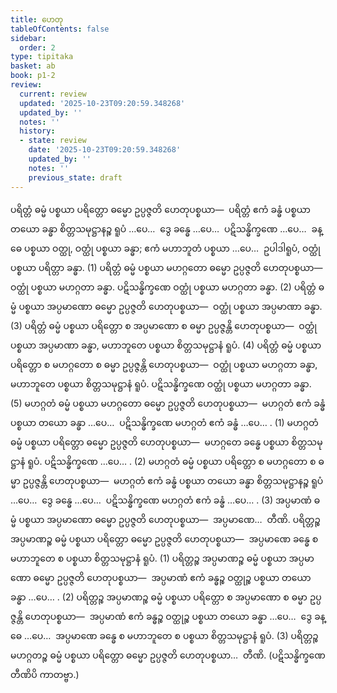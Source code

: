```yaml
---
title: ဟေတု
tableOfContents: false
sidebar:
  order: 2
type: tipitaka
basket: ab
book: p1-2
review:
  current: review
  updated: '2025-10-23T09:20:59.348268'
  updated_by: ''
  notes: ''
  history:
  - state: review
    date: '2025-10-23T09:20:59.348268'
    updated_by: ''
    notes: ''
    previous_state: draft
---
```



<ReviewStatus review={frontmatter.review} showDetails={true} />

<HypothesisAnnotation frontmatter={frontmatter} />

<DynamicBreadcrumb />

<Division number="28" book="p1-2" e="ch" v="37" p="314">

<Paragraph number="1958" book="p1-2">
ပရိတ္တံ ဓမ္မံ ပစ္စယာ ပရိတ္တော ဓမ္မော ဥပ္ပဇ္ဇတိ ဟေတုပစ္စယာ—  ပရိတ္တံ ဧကံ ခန္ဓံ ပစ္စယာ တယော ခန္ဓာ စိတ္တသမုဋ္ဌာနဉ္စ ရူပံ …ပေ…  ဒွေ ခန္ဓေ …ပေ…  ပဋိသန္ဓိက္ခဏေ …ပေ…  ခန္ဓေ ပစ္စယာ ဝတ္ထု, ဝတ္ထုံ ပစ္စယာ ခန္ဓာ; ဧကံ မဟာဘူတံ ပစ္စယာ …ပေ…  ဥပါဒါရူပံ, ဝတ္ထုံ ပစ္စယာ ပရိတ္တာ ခန္ဓာ. (1)
</Paragraph>

<Paragraph number="1959" book="p1-2">
ပရိတ္တံ ဓမ္မံ ပစ္စယာ မဟဂ္ဂတော ဓမ္မော ဥပ္ပဇ္ဇတိ ဟေတုပစ္စယာ—  ဝတ္ထုံ ပစ္စယာ မဟဂ္ဂတာ ခန္ဓာ. ပဋိသန္ဓိက္ခဏေ ဝတ္ထုံ ပစ္စယာ မဟဂ္ဂတာ ခန္ဓာ. (2)
</Paragraph>

<Paragraph number="1960" book="p1-2">
ပရိတ္တံ ဓမ္မံ ပစ္စယာ အပ္ပမာဏော ဓမ္မော ဥပ္ပဇ္ဇတိ ဟေတုပစ္စယာ—  ဝတ္ထုံ ပစ္စယာ အပ္ပမာဏာ ခန္ဓာ. (3)
</Paragraph>

<Paragraph number="1961" book="p1-2">
ပရိတ္တံ ဓမ္မံ ပစ္စယာ ပရိတ္တော စ အပ္ပမာဏော စ ဓမ္မာ ဥပ္ပဇ္ဇန္တိ ဟေတုပစ္စယာ—  ဝတ္ထုံ ပစ္စယာ အပ္ပမာဏာ ခန္ဓာ, မဟာဘူတေ ပစ္စယာ စိတ္တသမုဋ္ဌာနံ ရူပံ. (4)
</Paragraph>

<Paragraph number="1962" book="p1-2">
ပရိတ္တံ ဓမ္မံ ပစ္စယာ ပရိတ္တော စ မဟဂ္ဂတော စ ဓမ္မာ ဥပ္ပဇ္ဇန္တိ ဟေတုပစ္စယာ—  ဝတ္ထုံ ပစ္စယာ မဟဂ္ဂတာ ခန္ဓာ, မဟာဘူတေ ပစ္စယာ စိတ္တသမုဋ္ဌာနံ ရူပံ. ပဋိသန္ဓိက္ခဏေ ဝတ္ထုံ ပစ္စယာ မဟဂ္ဂတာ ခန္ဓာ. (5)
</Paragraph>

</Division>
<Division number="29" book="p1-2" e="ch" v="37" p="315">

<Paragraph number="1963" book="p1-2">
မဟဂ္ဂတံ ဓမ္မံ ပစ္စယာ မဟဂ္ဂတော ဓမ္မော ဥပ္ပဇ္ဇတိ ဟေတုပစ္စယာ—  မဟဂ္ဂတံ ဧကံ ခန္ဓံ ပစ္စယာ တယော ခန္ဓာ …ပေ…  ပဋိသန္ဓိက္ခဏေ မဟဂ္ဂတံ ဧကံ ခန္ဓံ …ပေ… . (1)
</Paragraph>

<Paragraph number="1964" book="p1-2">
မဟဂ္ဂတံ ဓမ္မံ ပစ္စယာ ပရိတ္တော ဓမ္မော ဥပ္ပဇ္ဇတိ ဟေတုပစ္စယာ—  မဟဂ္ဂတေ ခန္ဓေ ပစ္စယာ စိတ္တသမုဋ္ဌာနံ ရူပံ. ပဋိသန္ဓိက္ခဏေ …ပေ… . (2)
</Paragraph>

<Paragraph number="1965" book="p1-2">
မဟဂ္ဂတံ ဓမ္မံ ပစ္စယာ ပရိတ္တော စ မဟဂ္ဂတော စ ဓမ္မာ ဥပ္ပဇ္ဇန္တိ ဟေတုပစ္စယာ—  မဟဂ္ဂတံ ဧကံ ခန္ဓံ ပစ္စယာ တယော ခန္ဓာ စိတ္တသမုဋ္ဌာနဉ္စ ရူပံ …ပေ…  ဒွေ ခန္ဓေ …ပေ…  ပဋိသန္ဓိက္ခဏေ မဟဂ္ဂတံ ဧကံ ခန္ဓံ …ပေ… . (3)
</Paragraph>

<Paragraph number="1966" book="p1-2">
အပ္ပမာဏံ ဓမ္မံ ပစ္စယာ အပ္ပမာဏော ဓမ္မော ဥပ္ပဇ္ဇတိ ဟေတုပစ္စယာ—  အပ္ပမာဏေ…  တီဏိ.
</Paragraph>

</Division>
<Division number="30" book="p1-2" e="ch" v="37" p="315">

<Paragraph number="1967" book="p1-2">
ပရိတ္တဉ္စ အပ္ပမာဏဉ္စ ဓမ္မံ ပစ္စယာ ပရိတ္တော ဓမ္မော ဥပ္ပဇ္ဇတိ ဟေတုပစ္စယာ—  အပ္ပမာဏေ ခန္ဓေ စ မဟာဘူတေ စ ပစ္စယာ စိတ္တသမုဋ္ဌာနံ ရူပံ. (1)
</Paragraph>

<Paragraph number="1968" book="p1-2">
ပရိတ္တဉ္စ အပ္ပမာဏဉ္စ ဓမ္မံ ပစ္စယာ အပ္ပမာဏော ဓမ္မော ဥပ္ပဇ္ဇတိ ဟေတုပစ္စယာ—  အပ္ပမာဏံ ဧကံ ခန္ဓဉ္စ ဝတ္ထုဉ္စ ပစ္စယာ တယော ခန္ဓာ …ပေ… . (2)
</Paragraph>

<Paragraph number="1969" book="p1-2">
ပရိတ္တဉ္စ အပ္ပမာဏဉ္စ ဓမ္မံ ပစ္စယာ ပရိတ္တော စ အပ္ပမာဏော စ ဓမ္မာ ဥပ္ပဇ္ဇန္တိ ဟေတုပစ္စယာ—  အပ္ပမာဏံ ဧကံ ခန္ဓဉ္စ ဝတ္ထုဉ္စ ပစ္စယာ တယော ခန္ဓာ …ပေ…  ဒွေ ခန္ဓေ …ပေ…  အပ္ပမာဏေ ခန္ဓေ စ မဟာဘူတေ စ ပစ္စယာ စိတ္တသမုဋ္ဌာနံ ရူပံ. (3)
</Paragraph>

<Paragraph number="1970" book="p1-2">
ပရိတ္တဉ္စ မဟဂ္ဂတဉ္စ ဓမ္မံ ပစ္စယာ ပရိတ္တော ဓမ္မော ဥပ္ပဇ္ဇတိ ဟေတုပစ္စယာ…  တီဏိ. (ပဋိသန္ဓိက္ခဏေ တီဏိပိ ကာတဗ္ဗာ.)
</Paragraph>
</Division>